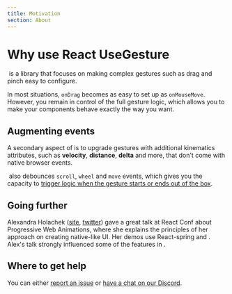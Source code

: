 ```yaml
---
title: Motivation
section: About
---
```



# Why use React UseGesture

&zwnj;<UseGesture pkg="react" /> is a library that focuses on making complex gestures such as drag and pinch easy to configure.

In most situations, `onDrag` becomes as easy to set up as `onMouseMove`. However, you remain in control of the full gesture logic, which allows you to make your components behave exactly the way you want.

## Augmenting events

A secondary aspect of <UseGesture pkg="react" /> is to upgrade gestures with additional kinematics attributes, such as **velocity**, **distance**, **delta** and more, that don't come with native browser events.

&zwnj;<UseGesture pkg="react" /> also debounces `scroll`, `wheel` and `move` events, which gives you the capacity to [trigger logic
when the gesture starts or ends out of the box](/docs/hooks/#start-and-end-handlers).

## Going further

Alexandra Holachek ([site](https://alex.holachek.com/), [twitter](https://twitter.com/alex_holachek)) gave a great talk at React Conf about Progressive Web Animations, where she explains the principles of her approach on creating native-like UI. Her demos use React-spring and <UseGesture pkg="react" />. Alex's talk strongly influenced some of the features in <UseGesture pkg="react" />.

<div className={styles.playerWrapper}>
  <ReactPlayer
    className={styles.player}
    light
    playing
    url="https://www.youtube.com/watch?v=laPsceJ4tTY"
    width="100%"
    height="100%"
  />
</div>

## Where to get help

You can either [report an issue](https://github.com/pmndrs/react-use-gesture/issues) or [have a chat on our Discord](https://discord.gg/dS8d6jS).
